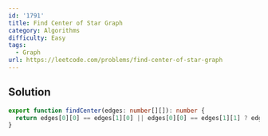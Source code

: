 ```yaml
---
id: '1791'
title: Find Center of Star Graph
category: Algorithms
difficulty: Easy
tags:
  - Graph
url: https://leetcode.com/problems/find-center-of-star-graph
---
```


## Solution

```typescript filename="solution.ts" copy
export function findCenter(edges: number[][]): number {
  return edges[0][0] == edges[1][0] || edges[0][0] == edges[1][1] ? edges[0][0] : edges[0][1];
}
```
